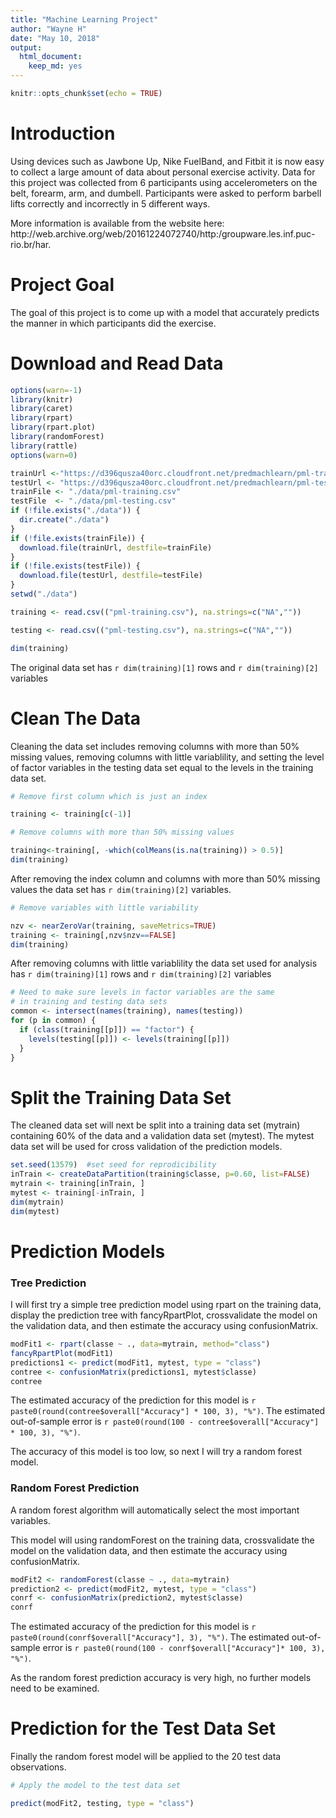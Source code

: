 ```yaml
---
title: "Machine Learning Project"
author: "Wayne H"
date: "May 10, 2018"
output: 
  html_document: 
    keep_md: yes
---
```


```r
knitr::opts_chunk$set(echo = TRUE)
```

# Introduction

Using devices such as Jawbone Up, Nike FuelBand, and Fitbit it is now easy to collect a large amount of data about personal exercise activity.  Data for this project was collected from 6 participants using accelerometers on the belt, forearm, arm, and dumbell. Participants were asked to perform barbell lifts correctly and incorrectly in 5 different ways. 

More information is available from the website here: http://web.archive.org/web/20161224072740/http:/groupware.les.inf.puc-rio.br/har. 

# Project Goal

The goal of this project is to come up with a model that accurately predicts the manner in which participants did the exercise.

# Download and Read Data
```r
options(warn=-1)
library(knitr)
library(caret)
library(rpart)
library(rpart.plot)
library(randomForest)
library(rattle)
options(warn=0)
```
```r
trainUrl <-"https://d396qusza40orc.cloudfront.net/predmachlearn/pml-training.csv"
testUrl <- "https://d396qusza40orc.cloudfront.net/predmachlearn/pml-testing.csv"
trainFile <- "./data/pml-training.csv"
testFile  <- "./data/pml-testing.csv"
if (!file.exists("./data")) {
  dir.create("./data")
}
if (!file.exists(trainFile)) {
  download.file(trainUrl, destfile=trainFile)
}
if (!file.exists(testFile)) {
  download.file(testUrl, destfile=testFile)
}
setwd("./data")

training <- read.csv(("pml-training.csv"), na.strings=c("NA",""))

testing <- read.csv(("pml-testing.csv"), na.strings=c("NA",""))

dim(training)
```

The original data set has `r dim(training)[1]` rows and `r dim(training)[2]` variables

# Clean The Data

Cleaning the data set includes removing columns with more than 50% missing values, removing columns with little variablility, and setting the level of factor variables in the testing data set equal to the levels in the training data set.
```r
# Remove first column which is just an index

training <- training[c(-1)]

# Remove columns with more than 50% missing values

training<-training[, -which(colMeans(is.na(training)) > 0.5)]
dim(training)
```

After removing the index column and columns with more than 50% missing values the data set has  `r dim(training)[2]` variables.

```r
# Remove variables with little variability

nzv <- nearZeroVar(training, saveMetrics=TRUE)
training <- training[,nzv$nzv==FALSE]
dim(training)
```

After removing columns with little variablility the data set used for analysis has `r dim(training)[1]` rows and `r dim(training)[2]` variables

```r
# Need to make sure levels in factor variables are the same 
# in training and testing data sets
common <- intersect(names(training), names(testing)) 
for (p in common) { 
  if (class(training[[p]]) == "factor") { 
    levels(testing[[p]]) <- levels(training[[p]]) 
  } 
}

```

# Split the Training Data Set

The cleaned data set will next be split into a training data set (mytrain) containing 60% of the data and a validation data set (mytest). The mytest data set will be used for cross validation of the prediction models.

```r
set.seed(13579)  #set seed for reprodicibility
inTrain <- createDataPartition(training$classe, p=0.60, list=FALSE)
mytrain <- training[inTrain, ]
mytest <- training[-inTrain, ]
dim(mytrain)
dim(mytest)
```

# Prediction Models

### Tree Prediction

I will first try a simple tree prediction model using rpart on the training data, display the prediction tree with fancyRpartPlot, crossvalidate the model on the validation data, and then estimate the accuracy using confusionMatrix.

```r
modFit1 <- rpart(classe ~ ., data=mytrain, method="class")
fancyRpartPlot(modFit1)
predictions1 <- predict(modFit1, mytest, type = "class")
contree <- confusionMatrix(predictions1, mytest$classe)
contree
```

The estimated accuracy of the prediction for this model is `r paste0(round(contree$overall["Accuracy"] * 100, 3), "%")`. The estimated out-of-sample error is `r paste0(round(100 - contree$overall["Accuracy"] * 100, 3), "%")`.  

The accuracy of this model is too low, so next I will try a random forest model.

### Random Forest Prediction

A random forest algorithm will automatically select the most important variables.

This model will using randomForest on the training data,  crossvalidate the model on the validation data, and then estimate the accuracy using confusionMatrix.

```r
modFit2 <- randomForest(classe ~ ., data=mytrain)
prediction2 <- predict(modFit2, mytest, type = "class")
conrf <- confusionMatrix(prediction2, mytest$classe)
conrf
```

The estimated accuracy of the prediction for this model is `r paste0(round(conrf$overall["Accuracy"], 3), "%")`. The estimated out-of-sample error is `r paste0(round(100 - conrf$overall["Accuracy"]* 100, 3), "%")`.

As the random forest prediction accuracy is very high, no further models need to be examined.

# Prediction for the Test Data Set

Finally the random forest model will be applied to the 20 test data observations.

```r
# Apply the model to the test data set

predict(modFit2, testing, type = "class")
```